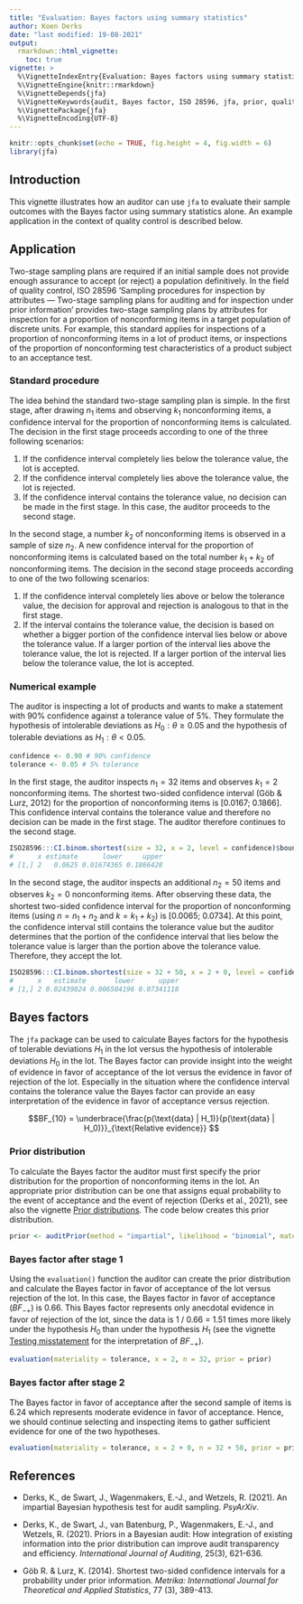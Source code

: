 ```yaml
---
title: "Evaluation: Bayes factors using summary statistics"
author: Koen Derks
date: "last modified: 19-08-2021"
output: 
  rmarkdown::html_vignette:
    toc: true
vignette: >
  %\VignetteIndexEntry{Evaluation: Bayes factors using summary statistics}
  %\VignetteEngine{knitr::rmarkdown}
  %\VignetteDepends{jfa}
  %\VignetteKeywords{audit, Bayes factor, ISO 28596, jfa, prior, quality control}
  %\VignettePackage{jfa}
  %\VignetteEncoding{UTF-8}
---
```


```r
knitr::opts_chunk$set(echo = TRUE, fig.height = 4, fig.width = 6)
library(jfa)
```

## Introduction

This vignette illustrates how an auditor can use `jfa` to evaluate their sample outcomes with the Bayes factor using summary statistics alone. An example application in the context of quality control is described below.

## Application

Two-stage sampling plans are required if an initial sample does not provide enough assurance to accept (or reject) a population definitively. In the field of quality control, ISO 28596 'Sampling procedures for inspection by attributes — Two-stage sampling plans for auditing and for inspection under prior information' provides two-stage sampling plans by attributes for inspection for a proportion of nonconforming items in a target population of discrete units. For example, this standard applies for inspections of a proportion of nonconforming items in a lot of product items, or inspections of the proportion of nonconforming test characteristics of a product subject to an acceptance test.

### Standard procedure

The idea behind the standard two-stage sampling plan is simple. In the first stage, after drawing $n_1$ items and observing $k_1$ nonconforming items, a confidence interval for the proportion of nonconforming items is calculated. The decision in the first stage proceeds according to one of the three following scenarios:

1. If the confidence interval completely lies below the tolerance value, the lot is accepted.
2. If the confidence interval completely lies above the tolerance value, the lot is rejected.
3. If the confidence interval contains the tolerance value, no decision can be made in the first stage. In this case, the auditor proceeds to the second stage. 

In the second stage, a number $k_2$ of nonconforming items is observed in a sample of size $n_2$. A new confidence interval for the proportion of nonconforming items is calculated based on the total number $k_1 + k_2$ of nonconforming items. The decision in the second stage proceeds according to one of the two following scenarios:

1. If the confidence interval completely lies above or below the tolerance value, the decision for approval and rejection is analogous to that in the first stage.
2. If the interval contains the tolerance value, the decision is based on whether a bigger portion of the confidence interval lies below or above the tolerance value. If a larger portion of the interval lies above the tolerance value, the lot is rejected. If a larger portion of the interval lies below the tolerance value, the lot is accepted.

### Numerical example

The auditor is inspecting a lot of products and wants to make a statement with 90% confidence against a tolerance value of 5%. They formulate the hypothesis of intolerable deviations as $H_0:\theta \geq 0.05$ and the hypothesis of tolerable deviations as $H_1: \theta < 0.05$.

```r
confidence <- 0.90 # 90% confidence
tolerance <- 0.05 # 5% tolerance
```


In the first stage, the auditor inspects $n_1 = 32$ items and observes $k_1 = 2$ nonconforming items. The shortest two-sided confidence interval (Göb & Lurz, 2012) for the proportion of nonconforming items is [0.0167; 0.1866]. This confidence interval contains the tolerance value and therefore no decision can be made in the first stage. The auditor therefore continues to the second stage.

```r
ISO28596:::CI.binom.shortest(size = 32, x = 2, level = confidence)$bounds
#      x estimate      lower     upper
# [1,] 2   0.0625 0.01674365 0.1866428
```

In the second stage, the auditor inspects an additional $n_2 = 50$ items and observes $k_2 = 0$ nonconforming items. After observing these data, the shortest two-sided confidence interval for the proportion of nonconforming items (using $n = n_1 + n_2$ and $k = k_1 + k_2$) is [0.0065; 0.0734]. At this point, the confidence interval still contains the tolerance value but the auditor determines that the portion of the confidence interval that lies below the tolerance value is larger than the portion above the tolerance value. Therefore, they accept the lot.

```r
ISO28596:::CI.binom.shortest(size = 32 + 50, x = 2 + 0, level = confidence)$bounds
#      x   estimate       lower      upper
# [1,] 2 0.02439024 0.006504196 0.07341118
```

## Bayes factors

The `jfa` package can be used to calculate Bayes factors for the hypothesis of tolerable deviations $H_1$ in the lot versus the hypothesis of intolerable deviations $H_0$ in the lot. The Bayes factor can provide insight into the weight of evidence in favor of acceptance of the lot versus the evidence in favor of rejection of the lot. Especially in the situation where the confidence interval contains the tolerance value the Bayes factor can provide an easy interpretation of the evidence in favor of acceptance versus rejection.

$$BF_{10} = \underbrace{\frac{p(\text{data} | H_1)}{p(\text{data} | H_0)}}_{\text{Relative evidence}} $$

### Prior distribution

To calculate the Bayes factor the auditor must first specify the prior distribution for the proportion of nonconforming items in the lot. An appropriate prior distribution can be one that assigns equal probability to the event of acceptance and the event of rejection (Derks et al., 2021), see also the vignette [Prior distributions](https://koenderks.github.io/jfa/articles/v3_prior_distributions.html). The code below creates this prior distribution.

```r
prior <- auditPrior(method = "impartial", likelihood = "binomial", materiality = 0.05)
```

### Bayes factor after stage 1

Using the `evaluation()` function the auditor can create the prior distribution and calculate the Bayes factor in favor of acceptance of the lot versus rejection of the lot. In this case, the Bayes factor in favor of acceptance ($BF_{-+}$) is 0.66. This Bayes factor represents only anecdotal evidence in favor of rejection of the lot, since the data is 1 / 0.66 = 1.51 times more likely under the hypothesis $H_0$ than under the hypothesis $H_1$ (see the vignette [Testing misstatement](https://koenderks.github.io/jfa/articles/v6_testing_misstatement.html) for the interpretation of $BF_{-+}$).

```r
evaluation(materiality = tolerance, x = 2, n = 32, prior = prior)
```

### Bayes factor after stage 2

The Bayes factor in favor of acceptance after the second sample of items is 6.24 which represents moderate evidence in favor of acceptance. Hence, we should continue selecting and inspecting items to gather sufficient evidence for one of the two hypotheses.

```r
evaluation(materiality = tolerance, x = 2 + 0, n = 32 + 50, prior = prior)
```

## References

* Derks, K., de Swart, J., Wagenmakers, E.-J., and Wetzels, R. (2021). An impartial Bayesian hypothesis test for audit sampling. *PsyArXiv*.

* Derks, K., de Swart, J., van Batenburg, P., Wagenmakers, E.-J., and Wetzels, R. (2021). Priors in a Bayesian audit: How integration of existing information into the prior distribution can improve audit transparency and efficiency. *International Journal of Auditing*, 25(3), 621-636.

* Göb R. & Lurz, K. (2014). Shortest two-sided confidence intervals for a probability under prior information. *Metrika: International Journal for Theoretical and Applied Statistics*, 77 (3), 389-413.
